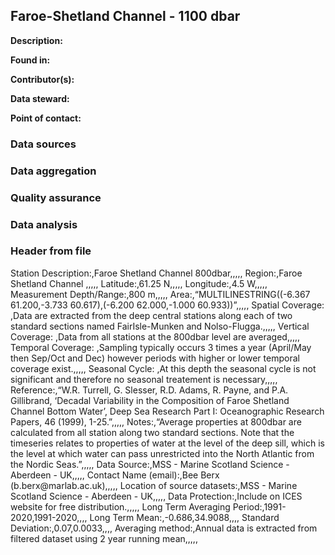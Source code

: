 ## Faroe-Shetland Channel - 1100 dbar

**Description:** 


**Found in:**

**Contributor(s):**

**Data steward:**

**Point of contact:**

### Data sources

### Data aggregation

### Quality assurance

### Data analysis

### Header from file
Station Description:,Faroe Shetland Channel 800dbar,,,,,
Region:,Faroe Shetland Channel ,,,,,
Latitude:,61.25 N,,,,,
Longitude:,4.5 W,,,,,
Measurement Depth/Range:,800 m,,,,,
Area:,"MULTILINESTRING((-6.367 61.200,-3.733 60.617),(-6.200 62.000,-1.000 60.933))",,,,,
Spatial Coverage: ,Data are extracted from the deep central stations along each of two standard sections  named FairIsle-Munken and Nolso-Flugga.,,,,,
Vertical Coverage: ,Data from all stations at the 800dbar level are averaged,,,,,
Temporal Coverage: ,Sampling typically occurs 3 times a year  (April/May then  Sep/Oct and Dec) however periods with higher or lower temporal coverage exist.,,,,,
Seasonal Cycle: ,At this depth the seasonal cycle is not significant and therefore no seasonal treatement is necessary,,,,,
Reference:,"W.R. Turrell, G. Slesser, R.D. Adams, R. Payne, and P.A. Gillibrand, 'Decadal Variability in the Composition of Faroe Shetland Channel Bottom Water', Deep Sea Research Part I: Oceanographic Research Papers, 46 (1999), 1-25.",,,,,
Notes:,"Average properties at 800dbar are calculated from all station along two standard sections.  Note that the timeseries relates to properties of water at the level of the deep sill, which is the level at which water can pass unrestricted into the North Atlantic from the Nordic Seas.",,,,,
Data Source:,MSS - Marine Scotland Science - Aberdeen - UK,,,,,
Contact Name (email):,Bee Berx (b.berx@marlab.ac.uk),,,,,
Location of source datasets:,MSS - Marine Scotland Science - Aberdeen - UK,,,,,
Data Protection:,Include on ICES website for free distribution.,,,,,
Long Term Averaging Period:,1991-2020,1991-2020,,,,
Long Term Mean:,-0.686,34.9088,,,,
Standard Deviation:,0.07,0.0033,,,,
Averaging method:,Annual data is extracted from filtered dataset using 2 year running mean,,,,,
